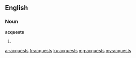 ==English==

===Noun===
'''acquests'''

# {{plural of|acquest}}

[[ar:acquests]]
[[fr:acquests]]
[[ku:acquests]]
[[mg:acquests]]
[[my:acquests]]